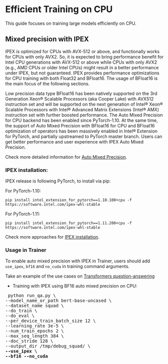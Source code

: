 <!--Copyright 2022 The HuggingFace Team. All rights reserved.

Licensed under the Apache License, Version 2.0 (the "License"); you may not use this file except in compliance with
the License. You may obtain a copy of the License at

http://www.apache.org/licenses/LICENSE-2.0

Unless required by applicable law or agreed to in writing, software distributed under the License is distributed on
an "AS IS" BASIS, WITHOUT WARRANTIES OR CONDITIONS OF ANY KIND, either express or implied. See the License for the
-->

# Efficient Training on CPU

This guide focuses on training large models efficiently on CPU.

## Mixed precision with IPEX

IPEX is optimized for CPUs with AVX-512 or above, and functionally works for CPUs with only AVX2. So, it is expected to bring performance benefit for Intel CPU generations with AVX-512 or above while CPUs with only AVX2 (e.g., AMD CPUs or older Intel CPUs) might result in a better performance under IPEX, but not guaranteed. IPEX provides performance optimizations for CPU training with both Float32 and BFloat16. The usage of BFloat16 is the main focus of the following sections.

Low precision data type BFloat16 has been natively supported on the 3rd Generation Xeon® Scalable Processors (aka Cooper Lake) with AVX512 instruction set and will be supported on the next generation of Intel® Xeon® Scalable Processors with Intel® Advanced Matrix Extensions (Intel® AMX) instruction set with further boosted performance. The Auto Mixed Precision for CPU backend has been enabled since PyTorch-1.10. At the same time, the support of Auto Mixed Precision with BFloat16 for CPU and BFloat16 optimization of operators has been massively enabled in Intel® Extension for PyTorch, and partially upstreamed to PyTorch master branch. Users can get better performance and user experience with IPEX Auto Mixed Precision.

Check more detailed information for [Auto Mixed Precision](https://intel.github.io/intel-extension-for-pytorch/1.11.200/tutorials/features/amp.html).

### IPEX installation:

IPEX release is following PyTorch, to install via pip:

For PyTorch-1.10:

```
pip install intel_extension_for_pytorch==1.10.100+cpu -f https://software.intel.com/ipex-whl-stable
```

For PyTorch-1.11:

```
pip install intel_extension_for_pytorch==1.11.200+cpu -f https://software.intel.com/ipex-whl-stable
```

Check more approaches for [IPEX installation](https://intel.github.io/intel-extension-for-pytorch/1.11.200/tutorials/installation.html).

### Usage in Trainer
To enable auto mixed precision with IPEX in Trainer, users should add `use_ipex`, `bf16` and `no_cuda` in training command arguments.

Take an example of the use cases on [Transformers question-answering](https://github.com/huggingface/transformers/tree/main/examples/pytorch/question-answering)

- Training with IPEX using BF16 auto mixed precision on CPU:
<pre> python run_qa.py \
--model_name_or_path bert-base-uncased \
--dataset_name squad \
--do_train \
--do_eval \
--per_device_train_batch_size 12 \
--learning_rate 3e-5 \
--num_train_epochs 2 \
--max_seq_length 384 \
--doc_stride 128 \
--output_dir /tmp/debug_squad/ \
<b>--use_ipex \</b>
<b>--bf16 --no_cuda</b></pre> 

